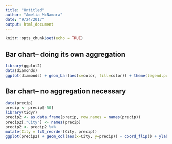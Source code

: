 ```yaml
---
title: "Untitled"
author: "Amelia McNamara"
date: "9/24/2017"
output: html_document
---
```


```r
knitr::opts_chunk$set(echo = TRUE)
```

## Bar chart-- doing its own aggregation

```r
library(ggplot2)
data(diamonds)
ggplot(diamonds) + geom_bar(aes(x=color, fill=color)) + theme(legend.position="none")
```


## Bar chart-- no aggregation necessary

```r
data(precip)
precip <- precip[-50]
library(tidyr)
precip2 <- as.data.frame(precip, row.names = names(precip))
precip2[,"City"] <- names(precip)
precip2 <- precip2 %>%
mutate(City = fct_reorder(City, precip))
ggplot(precip2) + geom_col(aes(x=City, y=precip)) + coord_flip() + ylab(label="Inches of precipitation")
```